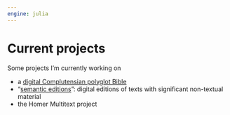 ```yaml
---
engine: julia
---
```


# Current projects

Some projects I'm currently working on


- a [digital Complutensian polyglot Bible](https://neelsmith.quarto.pub/digitalcomplutensian)
- "[semantic editions](https://neelsmith.quarto.pub/semanticeditions/)": digital editions of texts with significant non-textual material
- the Homer Multitext project

